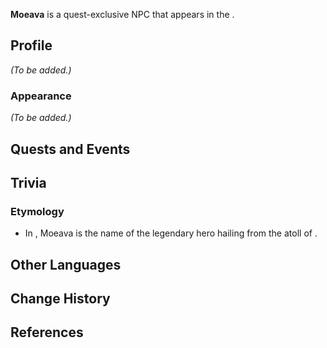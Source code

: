 {{Meta
<!-- Remove this template after adding the missing info -->
|missing_NPC_profile  = yes
<!--
|missing_NPC_idle     = yes
|missing_NPC_dialogue = yes
-->
}}
{{Character Infobox
|type             = Quest NPC
|image            = NPC Moeava.png
|realname         = <!-- Optional, if different from in-game name -->
|deceased         = <!-- Past (for deceased prior to events of the game) or free response -->
|region           = Natlan
|location         = Natlan
|affiliation      = People of the Springs
|title            = 

|ancestry         = <!-- Clan/family -->
|father           = 
|mother           = 
|spouse           = 
|sibling          = 
|child            = 
|relative         = 

|voiceEN          = [https://www.gabrielcastrova.com/ Gabriel Castro]<ref>Twitter: [https://x.com/GabePlaysYT/status/1829211369683747183 EN VA Self Announcement]</ref>
|voiceCN          = 
|voiceJP          = 
|voiceKR          = 
}}
'''Moeava''' is a quest-exclusive NPC that appears in the {{Quest|Flowers Resplendent on the Sun-Scorched Sojourn}}.
<!--
==Location==
{{subst:#tag:gallery|
NPC Location {{subst:#titleparts:{{subst:PAGENAME}}}}.png{{subst:!}}{{subst:#titleparts:{{subst:PAGENAME}}}}'s location
NPC Location {{subst:#titleparts:{{subst:PAGENAME}}}} Context.png{{subst:!}}Additional context
}}
-->
==Profile==
<!--Detailed story/lore information goes here.-->
''(To be added.)''

===Appearance===
<!--Keep appearance section short and concise. Limit to 2 paragraphs with 3-4 sentences each.-->
''(To be added.)''

==Quests and Events==
{{Quests and Events}}
<!--
==Idle Quotes==
{{Dialogue Start}}
: {{DIcon|Idle}} {{Tx}}
:: {{A|VO {{subst:#titleparts:{{subst:PAGENAME}}}} 01.ogg}} "{{Tx}}"
{{Dialogue End}}

==Dialogue==
{{Dialogue Start}}
:'''{{subst:#titleparts:{{subst:PAGENAME}}}}:''' 
:{{DIcon}}
{{Dialogue End}}
<!--
==Event Dialogue==
===Event Name===
{{Dialogue Start}}
:'''{{subst:#titleparts:{{subst:PAGENAME}}}}:'''
{{Dialogue End}}
-->
==Trivia==
===Etymology===
* In {{w|Polynesian mythology}}, Moeava is the name of the legendary hero hailing from the atoll of {{w|Makemo}}.

==Other Languages==
{{Other Languages|default_hidden=1
|en      = Moeava
|zhs     = 摩亚瓦
|zhs_rm  = Móyàwǎ
|zht     = 摩亞瓦
|zht_rm  = Móyàwǎ
|ja      = モエバ
|ko      = 모아이바
|es      = Moeava
|fr      = Moeava
|ru      = Моеава
|th      = Moeava
|vi      = Moeava
|de      = Moeava
|id      = Moeava
|pt      = Moeava
|tr      = Moeava
|it      = Moeava
}}

==Change History==
{{Change History|5.0}}

==References==
{{Reflist}}